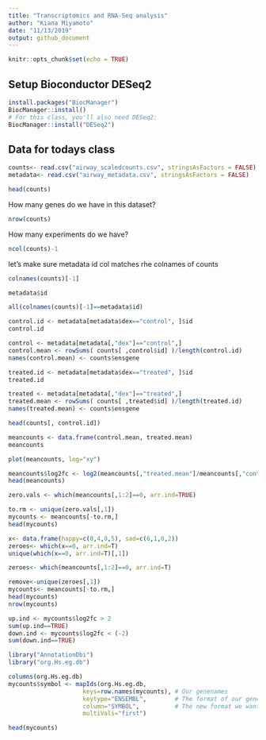 ```yaml
---
title: "Transcriptomics and RNA-Seq analysis"
author: "Kiana Miyamoto"
date: "11/13/2019"
output: github_document
---
```


```r
knitr::opts_chunk$set(echo = TRUE)
```
## Setup Bioconductor DESeq2

```r
install.packages("BiocManager")
BiocManager::install()
# For this class, you'll also need DESeq2:
BiocManager::install("DESeq2")
```

## Data for todays class
```r
counts<- read.csv("airway_scaledcounts.csv", stringsAsFactors = FALSE)
metadata<- read.csv("airway_metadata.csv", stringsAsFactors = FALSE)
```

```r
head(counts)
```

How many genes do we have in this dataset?
```r
nrow(counts)
```
How many experiments do we have?
```r
ncol(counts)-1
```

let's make sure metadata id col matches rhe colnames of counts
```r
colnames(counts)[-1]
```

```r
metadata$id
```

```r
all(colnames(counts)[-1]==metadata$id)
```


```r
control.id <- metadata[metadata$dex=="control", ]$id
control.id
```

```r
control <- metadata[metadata[,"dex"]=="control",]
control.mean <- rowSums( counts[ ,control$id] )/length(control.id) 
names(control.mean) <- counts$ensgene
```


```r
treated.id <- metadata[metadata$dex=="treated", ]$id
treated.id
```

```r

treated <- metadata[metadata[,"dex"]=="treated",]
treated.mean <- rowSums( counts[ ,treated$id] )/length(treated.id) 
names(treated.mean) <- counts$ensgene
```

```r
head(counts[, control.id])
```

```r
meancounts <- data.frame(control.mean, treated.mean)
meancounts
```

```r
plot(meancounts, log="xy")
```

```r
meancounts$log2fc <- log2(meancounts[,"treated.mean"]/meancounts[,"control.mean"])
head(meancounts)
```

```r
zero.vals <- which(meancounts[,1:2]==0, arr.ind=TRUE)

to.rm <- unique(zero.vals[,1])
mycounts <- meancounts[-to.rm,]
head(mycounts)
```


```r
x<- data.frame(happy=c(0,4,0,5), sad=c(6,1,0,2))
zeroes<- which(x==0, arr.ind=T)
unique(which(x==0, arr.ind=T)[,1])
```

```r
zeroes<- which(meancounts[,1:2]==0, arr.ind=T)

remove<-unique(zeroes[,1])
mycounts<- meancounts[-to.rm,]
head(mycounts)
nrow(mycounts)
```

```r
up.ind <- mycounts$log2fc > 2
sum(up.ind==TRUE)
down.ind <- mycounts$log2fc < (-2)
sum(down.ind==TRUE)
```

```r
library("AnnotationDbi")
library("org.Hs.eg.db")
```

```r
columns(org.Hs.eg.db)
mycounts$symbol <- mapIds(org.Hs.eg.db,
                     keys=row.names(mycounts), # Our genenames
                     keytype="ENSEMBL",        # The format of our genenames
                     column="SYMBOL",          # The new format we want to add
                     multiVals="first")
```

```r
head(mycounts)
```

